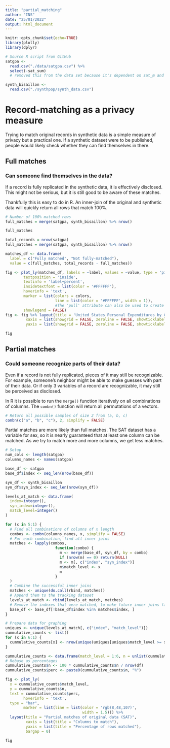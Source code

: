 ```yaml
---
title: "partial_matching"
author: "INS"
date: "25/01/2022"
output: html_document
---
```


```r
knitr::opts_chunk$set(echo=TRUE)
library(plotly)
library(dplyr)

# Source R script from GitHub
satgpa <-
  read.csv("./data/satgpa.csv") %>%
  select(-sat_sum) 
  # removed this from the data set because it's dependent on sat_m and sat_v

synth_bisaillon <-
  read.csv("./synthpop/synth_data.csv")
```

# Record-matching as a privacy measure

Trying to match original records in synthetic data is a simple measure of privacy but a practical one. If a synthetic dataset were to be published, people would likely check whether they can find themselves in there.

## Full matches

### Can someone find themselves in the data?

If a record is fully replicated in the synthetic data, it is effectively disclosed. This might not be serious, but it is still good to be aware of these matches.

Thankfully this is easy to do in R. An inner-join of the original and synthetic data will quickly return all rows that match 100%.

```r
# Number of 100% matched rows
full_matches = merge(satgpa, synth_bisaillon) %>% nrow()

full_matches
```

```r
total_records = nrow(satgpa)
full_matches = merge(satgpa, synth_bisaillon) %>% nrow()

matches_df <- data.frame(
  label = c("Fully matched", "Not fully-matched"),
  value = c(full_matches, total_records - full_matches))

fig <- plot_ly(matches_df, labels = ~label, values = ~value, type = 'pie',
        textposition = 'inside',
        textinfo = 'label+percent',
        insidetextfont = list(color = '#FFFFFF'),
        hoverinfo = 'text',
        marker = list(colors = colors,
                      line = list(color = '#FFFFFF', width = 1)),
                      #The 'pull' attribute can also be used to create space between the sectors
        showlegend = FALSE)
fig <- fig %>% layout(title = 'United States Personal Expenditures by Categories in 1960',
         xaxis = list(showgrid = FALSE, zeroline = FALSE, showticklabels = FALSE),
         yaxis = list(showgrid = FALSE, zeroline = FALSE, showticklabels = FALSE))

fig
```

## Partial matches

### Could someone recognize parts of their data?

Even if a record is not fully replicated, pieces of it may still be recognizable. For example, someone's neighbor might be able to make guesses with part of their data. Or if only 3 variables of a record are recognizable, it may still be perceived as disclosed.

In R it is possible to run the `merge()` function iteratively on all combinations of columns. The `combn()` function will return all permutations of a vectors.

```r
# Return all possible samples of size 2 from (a, b, c)
combn(c("a", "b", "c"), 2, simplify = FALSE)
```

Partial matches are more likely than full matches. The SAT dataset has a variable for sex, so it is nearly guaranteed that at least one column can be matched. As we try to match more and more columns, we get less matches.

```r
# Setup
num_cols <- length(satgpa)
columns_names <- names(satgpa)

base_df <- satgpa
base_df$index <- seq_len(nrow(base_df))

syn_df <- synth_bisaillon
syn_df$syn_index <- seq_len(nrow(syn_df))

levels_at_match <- data.frame(
  index=integer(),
  syn_index=integer(),
  match_level=integer()
)

for (x in 5:1) {
  # Find all combinations of columns of x length
  combos <- combn(columns_names, x, simplify = FALSE)
  # For each combination, find all inner joins
  matches <- lapply(combos,
                      function(combo) {
                        m <- merge(base_df, syn_df, by = combo)
                        if (nrow(m) == 0) return(NULL)
                        m <- m[, c("index", "syn_index")]
                        m$match_level <- x
                        m
                      }
  )
  # Combine the successful inner joins
  matches <- unique(do.call(rbind, matches))
  # Append them to the tracking dataset
  levels_at_match <- rbind(levels_at_match, matches)
  # Remove the indexes that were matched, to make future inner joins faster
  base_df <- base_df[!base_df$index %in% matches$index, ]
}

# Prepare data for graphing
uniques <- unique(levels_at_match[, c("index", "match_level")])
cummulative_counts <- list()
for (x in 6:1) {
  cummulative_counts[x] <- nrow(unique(uniques[uniques$match_level >= x, ]))
}

cummulative_counts <- data.frame(match_level = 1:6, n = unlist(cummulative_counts))
# Rebase as percentages
cummulative_counts$n <- 100 * cummulative_counts$n / nrow(df)
cummulative_counts$perc <- paste0(cummulative_counts$n, "%")

fig <- plot_ly(
  x = cummulative_counts$match_level,
  y = cummulative_counts$n,
  text = cummulative_counts$perc,
        hoverinfo = 'text',
  type = "bar",
        marker = list(line = list(color = 'rgb(8,48,107)',
                                  width = 1.5))) %>%
  layout(title = "Partial matches of original data (SAT)",
         xaxis = list(title = "Columns to match"),
         yaxis = list(title = "Percentage of rows matched"),
         bargap = 0)

fig
```